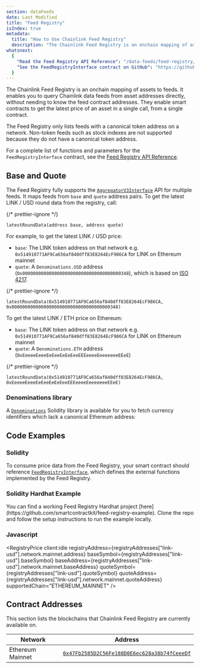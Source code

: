 ```yaml
---
section: dataFeeds
date: Last Modified
title: "Feed Registry"
isIndex: true
metadata:
  title: "How to Use Chainlink Feed Registry"
  description: "The Chainlink Feed Registry is an onchain mapping of assets to feeds. It allows users and DeFi protocols to query Chainlink data feeds from a given pair of asset and denomination addresses."
whatsnext:
  {
    "Read the Feed Registry API Reference": "/data-feeds/feed-registry/feed-registry-functions",
    "See the FeedRegistryInterface contract on GitHub": "https://github.com/smartcontractkit/chainlink/blob/develop/contracts/src/v0.8/interfaces/FeedRegistryInterface.sol",
  }
---
```




The Chainlink Feed Registry is an onchain mapping of assets to feeds. It enables you to query Chainlink data feeds from asset addresses directly, without needing to know the feed contract addresses. They enable smart contracts to get the latest price of an asset in a single call, from a single contract.

<ClickToZoom src="/files/feed-registry.png" />

<Aside type="note" title="Note">
  The Feed Registry only lists feeds with a canonical token address on a network. Non-token feeds such as stock indexes
  are not supported because they do not have a canonical token address.
</Aside>

For a complete list of functions and parameters for the `FeedRegistryInterface` contract, see the [Feed Registry API Reference](/data-feeds/feed-registry/feed-registry-functions).

## Base and Quote

The Feed Registry fully supports the [`AggregatorV3Interface`](https://github.com/smartcontractkit/chainlink/blob/master/contracts/src/v0.8/shared/interfaces/AggregatorV3Interface.sol) API for multiple feeds. It maps feeds from `base` and `quote` address pairs. To get the latest LINK / USD round data from the registry, call:

{/* prettier-ignore */}
```solidity
latestRoundData(address base, address quote)
```

For example, to get the latest LINK / USD price:

- `base`: The LINK token address on that network e.g. `0x514910771AF9Ca656af840dff83E8264EcF986CA` for LINK on Ethereum mainnet
- `quote`: A `Denominations.USD` address (`0x0000000000000000000000000000000000000348`), which is based on [ISO 4217](https://en.wikipedia.org/wiki/ISO_4217).

{/* prettier-ignore */}
```solidity Mainnet
latestRoundData(0x514910771AF9Ca656af840dff83E8264EcF986CA, 0x0000000000000000000000000000000000000348)
```

To get the latest LINK / ETH price on Ethereum:

- `base`: The LINK token address on that network e.g. `0x514910771AF9Ca656af840dff83E8264EcF986CA` for LINK on Ethereum mainnet
- `quote`: A `Denominations.ETH` address (`0xEeeeeEeeeEeEeeEeEeEeeEEEeeeeEeeeeeeeEEeE`)

{/* prettier-ignore */}
```solidity Mainnet
latestRoundData(0x514910771AF9Ca656af840dff83E8264EcF986CA, 0xEeeeeEeeeEeEeeEeEeEeeEEEeeeeEeeeeeeeEEeE)
```

### Denominations library

A [`Denominations`](https://github.com/smartcontractkit/chainlink/blob/develop/contracts/src/v0.8/Denominations.sol) Solidity library is available for you to fetch currency identifiers which lack a canonical Ethereum address:

<CodeSample src="samples/FeedRegistry/Denominations.sol" />

## Code Examples

### Solidity

To consume price data from the Feed Registry, your smart contract should reference [`FeedRegistryInterface`](https://github.com/smartcontractkit/chainlink/blob/develop/contracts/src/v0.8/interfaces/FeedRegistryInterface.sol), which defines the external functions implemented by the Feed Registry.

<CodeSample src="samples/FeedRegistry/PriceConsumer.sol" />

### Solidity Hardhat Example

<Aside type="note" title="Note">
  You can find a working Feed Registry Hardhat project
  [here](https://github.com/smartcontractkit/feed-registry-example). Clone the repo and follow the setup instructions to
  run the example locally.
</Aside>

### Javascript

<CodeSample src="samples/FeedRegistry/PriceConsumer.js" />

<RegistryPrice
  client:idle
  registryAddress={registryAddresses["link-usd"].network.mainnet.address}
  baseSymbol={registryAddresses["link-usd"].baseSymbol}
  baseAddress={registryAddresses["link-usd"].network.mainnet.baseAddress}
  quoteSymbol={registryAddresses["link-usd"].quoteSymbol}
  quoteAddress={registryAddresses["link-usd"].network.mainnet.quoteAddress}
  supportedChain="ETHEREUM_MAINNET"
/>

## Contract Addresses

This section lists the blockchains that Chainlink Feed Registry are currently available on.

| Network          | Address                                                                                                                 |
| ---------------- | ----------------------------------------------------------------------------------------------------------------------- |
| Ethereum Mainnet | [`0x47Fb2585D2C56Fe188D0E6ec628a38b74fCeeeDf`](https://etherscan.io/address/0x47Fb2585D2C56Fe188D0E6ec628a38b74fCeeeDf) |

